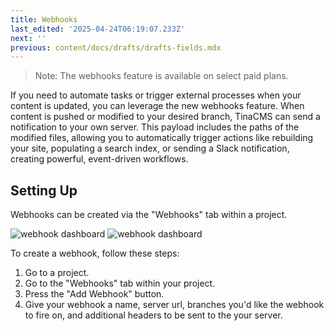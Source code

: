 ```yaml
---
title: Webhooks
last_edited: '2025-04-24T06:19:07.233Z'
next: ''
previous: content/docs/drafts/drafts-fields.mdx
---
```


> Note: The webhooks feature is available on select paid plans.

If you need to automate tasks or trigger external processes when your content is updated, you can leverage the new webhooks feature. When content is pushed or modified to your desired branch, TinaCMS can send a notification to your own server. This payload includes the paths of the modified files, allowing you to automatically trigger actions like rebuilding your site, populating a search index, or sending a Slack notification, creating powerful, event-driven workflows.

## Setting Up

Webhooks can be created via the "Webhooks" tab within a project.

![webhook dashboard](https://assets.tina.io/06bcd49e-f919-4e53-a2c4-77f656491c7d/img/blog/editorial-workflow/enable-editorial-workflow.png)
![webhook dashboard](/img/docs/tina-cloud/webhooks/webhooks-dashboard.png)

To create a webhook, follow these steps:

1. Go to a project.
2. Go to the "Webhooks" tab within your project.
3. Press the "Add Webhook" button.
4. Give your webhook a name, server url, branches you'd like the webhook to fire on, and additional headers to be sent to the your server.
